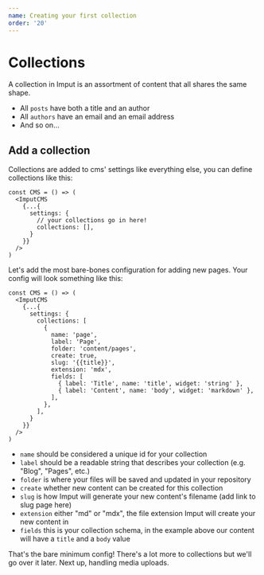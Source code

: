 ```yaml
---
name: Creating your first collection
order: '20'
---
```

# Collections

A collection in Imput is an assortment of content that all shares the same shape.

- All `posts` have both a title and an author
- All `authors` have an email and an email address
- And so on...

## Add a collection

Collections are added to cms' settings like everything else, you can define collections like this:

```tsx
const CMS = () => (
  <ImputCMS
    {...{
      settings: {
        // your collections go in here!
        collections: [],
      }
    }}
  />
)
```

Let's add the most bare-bones configuration for adding new pages. Your config will look something like this:

```tsx
const CMS = () => (
  <ImputCMS
    {...{
      settings: {
        collections: [
          {
            name: 'page',
            label: 'Page',
            folder: 'content/pages',
            create: true,
            slug: '{{title}}',
            extension: 'mdx',
            fields: [
              { label: 'Title', name: 'title', widget: 'string' },
              { label: 'Content', name: 'body', widget: 'markdown' },
            ],
          },
        ],
      }
    }}
  />
)
```

- `name` should be considered a unique id for your collection
- `label` should be a readable string that describes your collection (e.g. "Blog", "Pages", etc.)
- `folder` is where your files will be saved and updated in your repository
- `create` whether new content can be created for this collection
- `slug` is how Imput will generate your new content's filename (add link to slug page here)
- `extension` either "md" or "mdx", the file extension Imput will create your new content in
- `fields` this is your collection schema, in the example above our content will have a `title` and a `body` value

That's the bare minimum config! There's a lot more to collections but we'll go over it later. Next up, handling media uploads.


